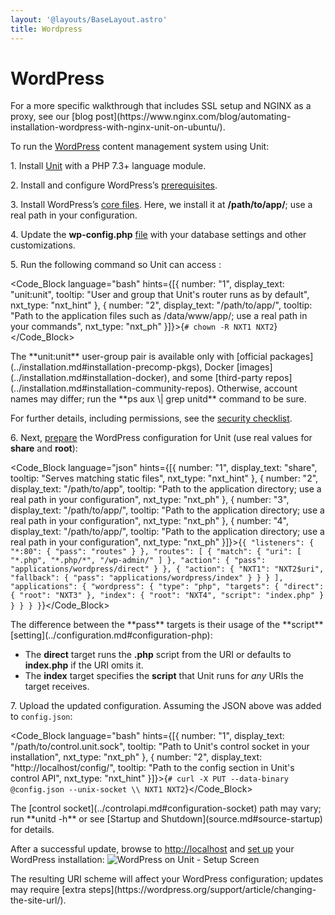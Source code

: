 ```yaml
---
layout: '@layouts/BaseLayout.astro'
title: Wordpress
---
```

# WordPress

<Note type="note">
For a more specific walkthrough that includes SSL setup and NGINX as a proxy, see our [blog post](https://www.nginx.com/blog/automating-installation-wordpress-with-nginx-unit-on-ubuntu/).
</Note>

To run the [WordPress](https://wordpress.org) content management system using Unit:

1\. Install [Unit](../installation.md#installation-precomp-pkgs) with a PHP 7.3+ language module.

2\. Install and configure WordPress’s [prerequisites](https://wordpress.org/support/article/before-you-install/).

3\. Install WordPress’s [core files](https://wordpress.org/download/).  Here, we install it at **/path/to/app/**; use a real path in your configuration.

4\. Update the **wp-config.php** [file](https://wordpress.org/support/article/editing-wp-config-php/) with your database settings and other customizations.

5\. Run the following command so Unit can access :

<Code_Block language="bash" hints={[{ number: "1", display_text: "unit:unit", tooltip: "User and group that Unit's router runs as by default", nxt_type: "nxt_hint" }, { number: "2", display_text: "/path/to/app/", tooltip: "Path to the application files such as /data/www/app/; use a real path in your commands", nxt_type: "nxt_ph" }]}>{`# chown -R NXT1 NXT2`}</Code_Block>

<Note type="note">
The **unit:unit** user-group pair is available only with [official packages](../installation.md#installation-precomp-pkgs), Docker [images](../installation.md#installation-docker), and some [third-party repos](../installation.md#installation-community-repos). Otherwise, account names may differ; run the **ps aux \| grep unitd** command to be sure.
</Note>

For further details, including permissions, see the [security checklist](security.md#security-apps).

6\. Next, [prepare](../configuration.md#configuration-php) the WordPress configuration for Unit (use real values for **share** and **root**):

<Code_Block language="json" hints={[{ number: "1", display_text: "share", tooltip: "Serves matching static files", nxt_type: "nxt_hint" }, { number: "2", display_text: "/path/to/app", tooltip: "Path to the application directory; use a real path in your configuration", nxt_type: "nxt_ph" }, { number: "3", display_text: "/path/to/app/", tooltip: "Path to the application directory; use a real path in your configuration", nxt_type: "nxt_ph" }, { number: "4", display_text: "/path/to/app/", tooltip: "Path to the application directory; use a real path in your configuration", nxt_type: "nxt_ph" }]}>{`{
    "listeners": {
        "*:80": {
            "pass": "routes"
        }
    },
    "routes": [
        {
            "match": {
                "uri": [
                    "*.php",
                    "*.php/*",
                    "/wp-admin/"
                ]
            },
            "action": {
                "pass": "applications/wordpress/direct"
            }
        },
        {
            "action": {
                "NXT1": "NXT2$uri",
                "fallback": {
                    "pass": "applications/wordpress/index"
                }
            }
        }
    ],
    "applications": {
        "wordpress": {
            "type": "php",
            "targets": {
                "direct": {
                    "root": "NXT3"
                },
                "index": {
                    "root": "NXT4",
                    "script": "index.php"
                }
            }
        }
    }
}`}</Code_Block>

<Note type="note">
The difference between the **pass** targets is their usage of the **script** [setting](../configuration.md#configuration-php):

* The **direct** target runs the **.php** script from the URI or defaults to **index.php** if the URI omits it.
* The **index** target specifies the **script** that Unit runs for *any* URIs the target receives.
</Note>

7\. Upload the updated configuration.  Assuming the JSON above was added to `config.json`:

<Code_Block language="bash" hints={[{ number: "1", display_text: "/path/to/control.unit.sock", tooltip: "Path to Unit's control socket in your installation", nxt_type: "nxt_ph" }, { number: "2", display_text: "http://localhost/config/", tooltip: "Path to the config section in Unit's control API", nxt_type: "nxt_hint" }]}>{`# curl -X PUT --data-binary @config.json --unix-socket \\
NXT1 NXT2`}</Code_Block>

<Note type="note">
The [control socket](../controlapi.md#configuration-socket) path may vary; run **unitd -h** or see [Startup and Shutdown](source.md#source-startup) for details.
</Note>

After a successful update, browse to [http://localhost](http://localhost) and [set up](https://wordpress.org/support/article/how-to-install-wordpress/#step-5-run-the-install-script) your WordPress installation: ![WordPress on Unit - Setup Screen](/images/wordpress.png)

<Note type="note">
The resulting URI scheme will affect your WordPress configuration; updates may require [extra steps](https://wordpress.org/support/article/changing-the-site-url/).
</Note>